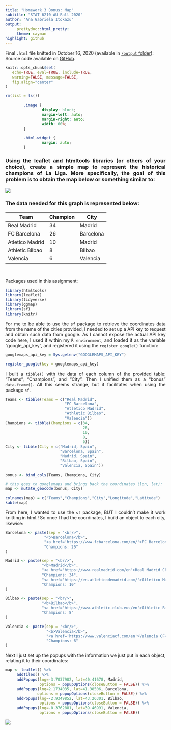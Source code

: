 ```yaml
---
title: "Homework 3 Bonus: Map"
subtitle: "STAT 6210 AU Fall 2020"
author: "Ana Gabriela Itokazu"
output:
     prettydoc::html_pretty:
     theme: cayman
highlight: github
---
```


Final `.html` file knitted in October 16, 2020 (available in [`/output` folder](https://github.com/AU-R-Programming/HW3-Gabii/tree/main/output)): Source code available on [GitHub](https://github.com/AU-R-Programming/HW3-Gabii/blob/main/bonus/map.Rmd).

```r
knitr::opts_chunk$set(
   echo=TRUE, eval=TRUE, include=TRUE,
   warning=FALSE, message=FALSE,
   fig.align="center"
)
```

```r
rm(list = ls())
```

```css

        .image {
                display: block;
                margin-left: auto;
                margin-right: auto;
                width: 60%;
        }

        .html-widget {
                margin: auto;
        }

```

<div style="text-align: justify">

### Using the leaflet and htmltools libraries (or others of your choice), create a simple map to represent the historical champions of La Liga. More specifically, the goal of this problem is to obtain the map below or something similar to:

</div>

<div class="image" id="example">
<img src="mapz.png"/>
</div>

<div style="text-align: justify">

### The data needed for this graph is represented below:

| Team            | Champion | City      |
|-----------------|----------|-----------|
| Real Madrid     | 34       | Madrid    |
| FC Barcelona    | 26       | Barcelona |
| Atletico Madrid | 10       | Madrid    |
| Athletic Bilbao | 8        | Bilbao    |
| Valencia        | 6        | Valencia  |

\

</div>

Packages used in this assignment:

```r

library(htmltools)
library(leaflet)
library(tidyverse)
library(ggmap)
library(sf)
library(knitr)

```

<div style="text-align: justify">

For me to be able to use the `sf` package to retrieve the coordinates data from the name of the cities provided, I needed to set up a API key to request and obtain such data from google. As I cannot expose the actual API key code here, I used it within my `R environment`, and loaded it as the variable "google_api_key", and registered it using the `register_google()` function:

</div>

```r
googlemaps_api_key = Sys.getenv("GOOGLEMAPS_API_KEY")

register_google(key = googlemaps_api_key)
```

<div style="text-align: justify">

I built a `tibble()` with the data of each column of the provided table: "Teams", "Champions", and "City". Then I unified them as a "bonus" `data.frame()`. All this seems strange, but it facilitates when using the package `sf`.

</div>

```r

Teams <- tibble(Teams = c("Real Madrid",
                          "FC Barcelona",
                          "Atlético Madrid",
                          "Athletic Bilbao",
                          "Valencia"))
Champions <- tibble(Champions = c(34,
                                  26,
                                  10,
                                  8,
                                  6))
City <- tibble(City = c("Madrid, Spain",
                        "Barcelona, Spain",
                        "Madrid, Spain",
                        "Bilbao, Spain",
                        "Valencia, Spain"))

bonus <- bind_cols(Teams, Champions, City)

# this goes to googlemaps and brings back the coordinates (lon, lat):
map <- mutate_geocode(bonus, City)

```

```r
colnames(map) = c("Teams","Champions","City","Longitude","Latitude")
kable(map)
```

<div style="text-align: justify">

From here, I wanted to use the `sf` package, BUT I couldn't make it work knitting in html.! So once I had the coordinates, I build an object to each city, likewise:

</div>

```r

Barcelona <- paste(sep = "<br/>",
                 "<b>Barcelona</b>",
                 "<a href='https://www.fcbarcelona.com/en/'>FC Barcelona</a>",
                 "Champions: 26"
)

Madrid <- paste(sep = "<br/>",
                "<b>Madrid</b>",
                "<a href='https://www.realmadrid.com/en'>Real Madrid CF</a>",
                "Champions: 34",
                "<a href='https://en.atleticodemadrid.com/'>Atletico Madrid</a>",
                "Champions: 10"
)

Bilbao <- paste(sep = "<br/>",
                "<b>Bilbao</b>",
                "<a href='https://www.athletic-club.eus/en'>Athletic Bilbao</a>",
                "Champions: 8"
)

Valencia <- paste(sep = "<br/>",
                  "<b>Valencia</b>",
                  "<a href='https://www.valenciacf.com/en'>Valencia CF</a>",
                  "Champions: 6"
)

```

<div style="text-align: justify">

Next I just set up the popups with the information we just put in each object, relating it to their coordinates:

</div>

```r

map <- leaflet() %>%
     addTiles() %>%
     addPopups(lng=-3.7037902, lat=40.41678, Madrid,
               options = popupOptions(closeButton = FALSE)) %>%
     addPopups(lng=2.1734035, lat=41.38506, Barcelona,
              options = popupOptions(closeButton = FALSE)) %>%
     addPopups(lng=-2.9349852, lat=43.26301, Bilbao,
               options = popupOptions(closeButton = FALSE)) %>%
     addPopups(lng=-0.3762881, lat=39.46991, Valencia,
               options = popupOptions(closeButton = FALSE))

```

<div class="image" id="example">
<img src="map_gabi.png"/>
</div>

